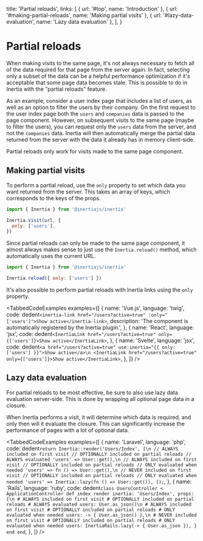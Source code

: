 
  title: 'Partial reloads',
  links: [
    { url: '#top', name: 'Introduction' },
    { url: '#making-partial-reloads', name: 'Making partial visits' },
    { url: '#lazy-data-evaluation', name: 'Lazy data evaluation' },
  ],
}

# Partial reloads

When making visits to the same page, it's not always necessary to fetch all of the data required for that page from the server again. In fact, selecting only a subset of the data can be a helpful performance optimization if it's acceptable that some page data becomes stale. This is possible to do in Inertia with the "partial reloads" feature.

As an example, consider a user index page that includes a list of users, as well as an option to filter the users by their company. On the first request to the user index page both the `users` and `companies` data is passed to the page component. However, on subsequent visits to the same page (maybe to filter the users), you can request only the `users` data from the server, and not the `companies` data. Inertia will then automatically merge the partial data returned from the server with the data it already has in memory client-side.

<Notice>Partial reloads only work for visits made to the same page component.</Notice>

## Making partial visits

To perform a partial reload, use the `only` property to set which data you want returned from the server. This takes an array of keys, which corresponds to the keys of the props.

```js
import { Inertia } from '@inertiajs/inertia'

Inertia.visit(url, {
  only: ['users'],
})
```

Since partial reloads can only be made to the same page component, it almost always makes sense to just use the `Inertia.reload()` method, which automatically uses the current URL.

```js
import { Inertia } from '@inertiajs/inertia'

Inertia.reload({ only: ['users'] })
```

It's also possible to perform partial reloads with Inertia links using the `only` property.

<TabbedCodeExamples
  examples={[
    {
      name: 'Vue.js',
      language: 'twig',
      code: dedent`
        <inertia-link href="/users?active=true" :only="['users']">Show active</inertia-link>
      `,
      description: 'The <inertia-link> component is automatically registered by the Inertia plugin.',
    },
    {
      name: 'React',
      language: 'jsx',
      code: dedent`
        <InertiaLink href="/users?active=true" only={['users']}>Show active</InertiaLink>
      `,
    },
    {
      name: 'Svelte',
      language: 'jsx',
      code: dedent`
        <a href="/users?active=true" use:inertia="{{ only: ['users'] }}">Show active</a>\n
        <InertiaLink href="/users?active=true" only={['users']}>Show active</InertiaLink>
      `,
    },
  ]}
/>

## Lazy data evaluation

For partial reloads to be most effective, be sure to also use lazy data evaluation server-side. This is done by wrapping all optional page data in a closure.

When Inertia performs a visit, it will determine which data is required, and only then will it evaluate the closure. This can significantly increase the performance of pages with a lot of optional data.

<TabbedCodeExamples
  examples={[
    {
      name: 'Laravel',
      language: 'php',
      code: dedent`
        return Inertia::render('Users/Index', [\n
            // ALWAYS included on first visit
            // OPTIONALLY included on partial reloads
            // ALWAYS evaluated
            'users' => User::get(),\n
            // ALWAYS included on first visit
            // OPTIONALLY included on partial reloads
            // ONLY evaluated when needed
            'users' => fn () => User::get(),\n
            // NEVER included on first visit
            // OPTIONALLY included on partial reloads
            // ONLY evaluated when needed
            'users' => Inertia::lazy(fn () => User::get()),
        ]);
      `,
    },
    {
      name: 'Rails',
      language: 'ruby',
      code: dedent`
        class UsersController < ApplicationController
          def index
            render inertia: 'Users/Index', props: {\n
              # ALWAYS included on first visit
              # OPTIONALLY included on partial reloads
              # ALWAYS evaluated
              users: User.as_json()\n
              # ALWAYS included on first visit
              # OPTIONALLY included on partial reloads
              # ONLY evaluated when needed
              users: -> { User.as_json() },\n
              # NEVER included on first visit
              # OPTIONALLY included on partial reloads
              # ONLY evaluated when needed
              users: InertiaRails.lazy(-> { User.as_json }),
            }
          end
        end
      `,
    },
  ]}
/>


